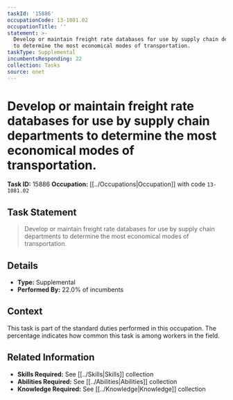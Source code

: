 ```yaml
---
taskId: '15886'
occupationCode: 13-1081.02
occupationTitle: ''
statement: >-
  Develop or maintain freight rate databases for use by supply chain departments
  to determine the most economical modes of transportation.
taskType: Supplemental
incumbentsResponding: 22
collection: Tasks
source: onet
---
```

# Develop or maintain freight rate databases for use by supply chain departments to determine the most economical modes of transportation.

**Task ID:** 15886
**Occupation:** [[../Occupations|Occupation]] with code `13-1081.02`

## Task Statement

> Develop or maintain freight rate databases for use by supply chain departments to determine the most economical modes of transportation.

## Details

- **Type:** Supplemental
- **Performed By:** 22.0% of incumbents

## Context

This task is part of the standard duties performed in this occupation. The percentage indicates how common this task is among workers in the field.

## Related Information

- **Skills Required:** See [[../Skills|Skills]] collection
- **Abilities Required:** See [[../Abilities|Abilities]] collection
- **Knowledge Required:** See [[../Knowledge|Knowledge]] collection
